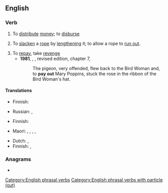 {{also|payout}}
==English==

===Verb===
{{en-verb|pay<,,paid:[nautical sense, rare]payed> out}}

# To [[distribute]] [[money]]; to [[disburse]]
# {{lb|en|nautical}} To [[slacken]] a [[rope]] by [[lengthen]]ing it; to allow a rope to [[run out]].
# To [[repay]], take [[revenge]]
#* '''1981''', {{w|P. L. Travers}}, ''{{w|Mary Poppins}}'', revised edition, chapter 7,
#*: The pigeon, very offended, flew back to the Bird Woman and, to '''pay out''' Mary Poppins, stuck the rose in the ribbon of the Bird Woman's hat.

====Translations====
{{trans-top|to distribute money; to disburse}}
* Finnish: {{t+|fi|maksaa}}
{{trans-mid}}
* Russian: {{t+|ru|выпла́чивать|impf}}, {{t+|ru|вы́платить|pf}}
{{trans-bottom}}

{{trans-top|nautical: to slacken by lengthening}}
* Finnish: {{t|fi|[[antaa]] [[löysä|löysää]]}}
{{trans-mid}}
* Maori: {{t|mi|kautuku}} {{qualifier|refers to a rope}}, {{t|mi|whakahoro}}, {{t|mi|whakahoro}}, {{t|mi|whakahorohoro}}, {{t|mi|hoka}}
{{trans-bottom}}

{{trans-top|to repay, take revenge}}
* Dutch: {{t|nl|betaald zetten}}, {{t|nl|wraak nemen}}
* Finnish: {{t|fi|maksaa potut pottuina}}, {{t+|fi|kostaa}}
{{trans-mid}}
{{trans-bottom}}

===Anagrams===
* {{anagrams|en|a=aoptuy|outpay}}

[[Category:English phrasal verbs]]
[[Category:English phrasal verbs with particle (out)]]